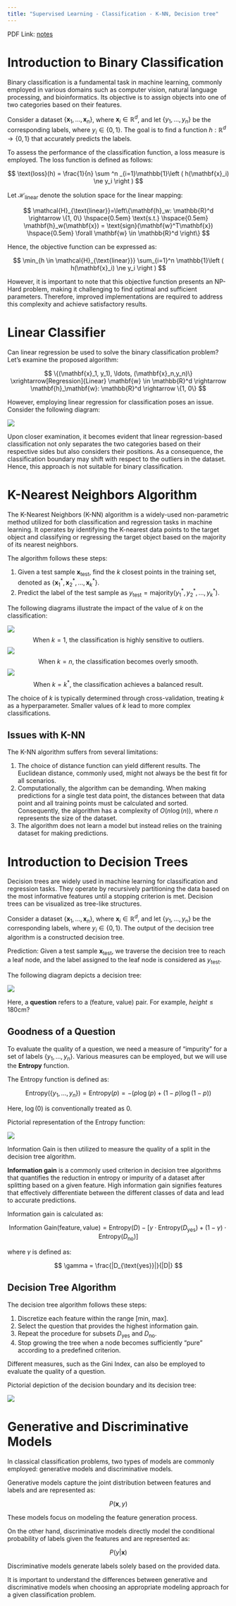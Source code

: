 ```yaml
---
title: "Supervised Learning - Classification - K-NN, Decision tree"
---
```


PDF Link: [notes](../notes/Wk07.pdf)

# Introduction to Binary Classification

Binary classification is a fundamental task in machine learning, commonly employed in various domains such as computer vision, natural language processing, and bioinformatics. Its objective is to assign objects into one of two categories based on their features.

Consider a dataset $\{\mathbf{x}_1, \ldots, \mathbf{x}_n\}$, where $\mathbf{x}_i \in \mathbb{R}^d$, and let $\{y_1, \ldots, y_n\}$ be the corresponding labels, where $y_i \in \{0, 1\}$. The goal is to find a function $h: \mathbb{R}^d \rightarrow \{0, 1\}$ that accurately predicts the labels.

To assess the performance of the classification function, a loss measure is employed. The loss function is defined as follows:

$$
\text{loss}(h) = \frac{1}{n} \sum ^n _{i=1}\mathbb{1}\left ( h(\mathbf{x}_i) \ne y_i \right )
$$

Let $\mathcal{H}_{\text{linear}}$ denote the solution space for the linear mapping:

$$
\mathcal{H}_{\text{linear}}=\left\{\mathbf{h}_w: \mathbb{R}^d \rightarrow \{1, 0\} \hspace{0.5em} \text{s.t.} \hspace{0.5em} \mathbf{h}_w(\mathbf{x}) = \text{sign}(\mathbf{w}^T\mathbf{x}) \hspace{0.5em} \forall \mathbf{w} \in \mathbb{R}^d \right\}
$$

Hence, the objective function can be expressed as:

$$
\min_{h \in \mathcal{H}_{\text{linear}}} \sum_{i=1}^n \mathbb{1}\left ( h(\mathbf{x}_i) \ne y_i \right )
$$

However, it is important to note that this objective function presents an NP-Hard problem, making it challenging to find optimal and sufficient parameters. Therefore, improved implementations are required to address this complexity and achieve satisfactory results.

# Linear Classifier

Can linear regression be used to solve the binary classification problem? Let's examine the proposed algorithm:

$$
\{(\mathbf{x}_1, y_1), \ldots, (\mathbf{x}_n,y_n)\} \xrightarrow[Regression]{Linear} \mathbf{w} \in \mathbb{R}^d \rightarrow \mathbf{h}_\mathbf{w}: \mathbb{R}^d \rightarrow \{1, 0\}
$$

However, employing linear regression for classification poses an issue. Consider the following diagram:

![](../images/lin_class.png)

Upon closer examination, it becomes evident that linear regression-based classification not only separates the two categories based on their respective sides but also considers their positions. As a consequence, the classification boundary may shift with respect to the outliers in the dataset. Hence, this approach is not suitable for binary classification.

# K-Nearest Neighbors Algorithm

The K-Nearest Neighbors (K-NN) algorithm is a widely-used non-parametric method utilized for both classification and regression tasks in machine learning. It operates by identifying the K-nearest data points to the target object and classifying or regressing the target object based on the majority of its nearest neighbors.

The algorithm follows these steps:

1. Given a test sample $\mathbf{x}_{\text{test}}$, find the $k$ closest points in the training set, denoted as $\{\mathbf{x}_1^*, \mathbf{x}_2^*, \ldots, \mathbf{x}_k^*\}$.
2. Predict the label of the test sample as $y_{\text{test}} = \text{majority}(y_1^*, y_2^*, \ldots, y_k^*)$.

The following diagrams illustrate the impact of the value of $k$ on the classification:

![](../images/k1.png)
$$
\text{When }k=1\text{, the classification is highly sensitive to outliers.}
$$
![](../images/kn.png)
$$
\text{When }k=n\text{, the classification becomes overly smooth.}
$$
![](../images/k_star.png)
$$
\text{When }k=k^*\text{, the classification achieves a balanced result.}
$$

The choice of $k$ is typically determined through cross-validation, treating $k$ as a hyperparameter. Smaller values of $k$ lead to more complex classifications.

\pagebreak
## Issues with K-NN

The K-NN algorithm suffers from several limitations:

1. The choice of distance function can yield different results. The Euclidean distance, commonly used, might not always be the best fit for all scenarios.
2. Computationally, the algorithm can be demanding. When making predictions for a single test data point, the distances between that data point and all training points must be calculated and sorted. Consequently, the algorithm has a complexity of $O(n \log(n))$, where $n$ represents the size of the dataset.
3. The algorithm does not learn a model but instead relies on the training dataset for making predictions.

# Introduction to Decision Trees

Decision trees are widely used in machine learning for classification and regression tasks. They operate by recursively partitioning the data based on the most informative features until a stopping criterion is met. Decision trees can be visualized as tree-like structures.

Consider a dataset $\{\mathbf{x}_1, \ldots, \mathbf{x}_n\}$, where $\mathbf{x}_i \in \mathbb{R}^d$, and let $\{y_1, \ldots, y_n\}$ be the corresponding labels, where $y_i \in \{0, 1\}$. The output of the decision tree algorithm is a constructed decision tree.

Prediction: Given a test sample $\mathbf{x}_{\text{test}}$, we traverse the decision tree to reach a leaf node, and the label assigned to the leaf node is considered as $y_{\text{test}}$.

The following diagram depicts a decision tree:

![](../images/decision_tree.png)

Here, a **question** refers to a (feature, value) pair. For example, $height \le 180\text{cm}$?

## Goodness of a Question

To evaluate the quality of a question, we need a measure of "impurity" for a set of labels $\{y_1, \ldots, y_n\}$. Various measures can be employed, but we will use the **Entropy** function.

The Entropy function is defined as:

$$
\text{Entropy}(\{y_1, \ldots, y_n\}) = \text{Entropy}(p) = -\left( p\log(p)+(1-p)\log(1-p) \right )
$$

Here, $\log(0)$ is conventionally treated as $0$.

Pictorial representation of the Entropy function:

![](../images/entropy.png)

Information Gain is then utilized to measure the quality of a split in the decision tree algorithm.

**Information gain** is a commonly used criterion in decision tree algorithms that quantifies the reduction in entropy or impurity of a dataset after splitting based on a given feature. High information gain signifies features that effectively differentiate between the different classes of data and lead to accurate predictions.

Information gain is calculated as:

$$
\text{Information Gain}(\text{feature}, \text{value}) = \text{Entropy}(D) - \left[\gamma \cdot \text{Entropy}(D_{\text{yes}}) + (1-\gamma) \cdot \text{Entropy}(D_{\text{no}}) \right]
$$

where $\gamma$ is defined as:

$$
\gamma = \frac{|D_{\text{yes}}|}{|D|}
$$

## Decision Tree Algorithm

The decision tree algorithm follows these steps:

1. Discretize each feature within the range [min, max].
2. Select the question that provides the highest information gain.
3. Repeat the procedure for subsets $D_{\text{yes}}$ and $D_{\text{no}}$.
4. Stop growing the tree when a node becomes sufficiently "pure" according to a predefined criterion.

Different measures, such as the Gini Index, can also be employed to evaluate the quality of a question.

Pictorial depiction of the decision boundary and its decision tree:

![](../images/decision_bound.png)

# Generative and Discriminative Models

In classical classification problems, two types of models are commonly employed: generative models and discriminative models.

Generative models capture the joint distribution between features and labels and are represented as:

$$
P(\mathbf{x},y)
$$

These models focus on modeling the feature generation process.

On the other hand, discriminative models directly model the conditional probability of labels given the features and are represented as:

$$
P(y|\mathbf{x})
$$

Discriminative models generate labels solely based on the provided data.

It is important to understand the differences between generative and discriminative models when choosing an appropriate modeling approach for a given classification problem.
